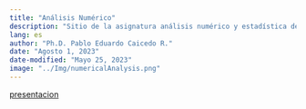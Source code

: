 ```yaml
---
title: "Análisis Numérico"
description: "Sitio de la asignatura análisis numérico y estadística de la Uniautonoma del Cauca"
lang: es
author: "Ph.D. Pablo Eduardo Caicedo R."
date: "Agosto 1, 2023"
date-modified: "Mayo 25, 2023"
image: "../Img/numericalAnalysis.png"
---
```


[presentacion](./Presentations/NumericalAnalysis.html)